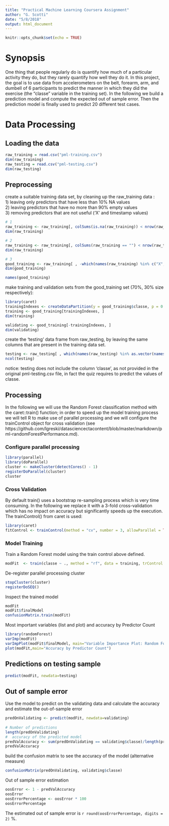 ```yaml
---
title: "Practical Machine Learning Coursera Assignment"
author: "G. Scotti"
date: "5/8/2018"
output: html_document
---
```


```r
knitr::opts_chunk$set(echo = TRUE)
```


# Synopsis

One thing that people regularly do is quantify how much of a particular activity they do, but they rarely quantify how well they do it. In this project, the goal is to use data from accelerometers on the belt, forearm, arm, and dumbell of 6 participants to predict the manner in which they did the exercise (the "classe" variable in the training set). 
In the following we build a prediction model and compute the expected out of sample error. Then the prediction model is finally used to predict 20 different test cases.


# Data Processing

## Loading the data

```r
raw_training = read.csv("pml-training.csv")
dim(raw_training)
raw_testing = read.csv("pml-testing.csv")
dim(raw_testing)
```

## Preprocessing 

create a suitable training data set, by cleaning up the raw_training data   : <br>
1) leaving only predictors that have less than 10% NA values <br>
2) leaving predictors that have no more than 90% empty values <br>
3) removing predictors that are not useful ('X' and timestamp values)<br>


```r
# 1 
raw_training <- raw_training[, colSums(is.na(raw_training)) < nrow(raw_training) * 0.1]
dim(raw_training)

# 2
raw_training <- raw_training[, colSums(raw_training == "") < nrow(raw_training) * 0.9]
dim(raw_training)

# 3
good_training <- raw_training[ , -which(names(raw_training) %in% c("X","raw_timestamp_part_1", "raw_timestamp_part_2", "cvtd_timestamp"))]
dim(good_training)

names(good_training)

```


make training and validation sets from the good_training set (70%, 30% size respectively):
```r
library(caret)
trainingIndexes <- createDataPartition(y = good_training$classe, p = 0.7, list = FALSE)
training <- good_training[trainingIndexes, ]
dim(training)

validating <- good_training[-trainingIndexes, ]
dim(validating)

```


create the 'testing' data frame from raw_testing, by leaving the same columns that are present in the training data set.


```r
testing <- raw_testing[ , which(names(raw_testing) %in% as.vector(names(training)) )]
ncol(testing)
```

notice: testing does not include the column 'classe', as not provided in the original pml-testing.csv file, in fact the quiz requires to predict the values of classe.

## Processing

In the following we will use the Random Forest classification method with the caret::train() function; in order to speed up the model training process we will tell R to make use of parallel processing and we will configure the trainControl object for cross validation (see https://github.com/lgreski/datasciencectacontent/blob/master/markdown/pml-randomForestPerformance.md).

###  Configure parallel processing
 
```r
library(parallel)
library(doParallel)
cluster <- makeCluster(detectCores() - 1)
registerDoParallel(cluster)
cluster
```

### Cross Validation

By default train() uses a bootstrap re-sampling process which is very time consuming. In the following we  replace it with a 3-fold cross-validation which has no impact on accuracy but significantly speeds up the execution. The  trainControl() from caret is used:

```r
library(caret)
fitControl <- trainControl(method = "cv", number = 3, allowParallel = TRUE)    
```
    
### Model Training

Train a Random Forest model using the train control above defined.
```r
modFit  <- train(classe ~ ., method = "rf", data = training, trControl = fitControl)
```    


De-register parallel processing cluster
```r
stopCluster(cluster)
registerDoSEQ()
```    

Inspect the trained model
```r
modFit
modFit$finalModel
confusionMatrix.train(modFit)
```    

Most important variables (list and plot) and accuracy by Predictor Count
```r
library(randomForest)
varImp(modFit)
varImpPlot(modFit$finalModel, main="Variable Importance Plot: Random Forest")
plot(modFit,main="Accuracy by Predictor Count")
```

## Predictions on testing sample
```r
predict(modFit, newdata=testing)
```    

 
## Out of sample error 

Use the model to predict on the validating data and calculate the accuracy and estimate the out-of-sample error 
```r
predOnValidating <- predict(modFit, newdata=validating)
 
# Number of predictions
length(predOnValidating) 
#  accuracy of the predicted model
predValAccuracy <- sum(predOnValidating == validating$classe)/length(predOnValidating)
predValAccuracy
``` 

build the confusion matrix to see the accuracy of the model (alternative measure)
```r
confusionMatrix(predOnValidating, validating$classe)
```

Out of sample error estimation
```r
oosError <- 1 - predValAccuracy
oosError
oosErrorPercentage <- oosError * 100
oosErrorPercentage
``` 
The estimated out of sample error is `r round(oosErrorPercentage, digits = 2)` %.


